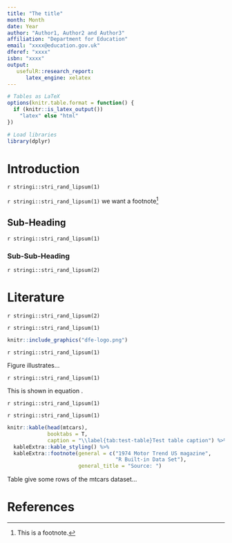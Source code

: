 ```yaml
---
title: "The title"
month: Month
date: Year
author: "Author1, Author2 and Author3"
affiliation: "Department for Education"
email: "xxxx@education.gov.uk"
dferef: "xxxx"
isbn: "xxxx"
output: 
   usefulR::research_report:
      latex_engine: xelatex
---
```


```r

# Tables as LaTeX  
options(knitr.table.format = function() {
  if (knitr::is_latex_output())
    "latex" else "html"
})

# Load libraries
library(dplyr)

```

# Introduction

`r stringi::stri_rand_lipsum(1)`

`r stringi::stri_rand_lipsum(1)` we want a footnote[^about]

[^about]: This is a footnote.


## Sub-Heading

`r stringi::stri_rand_lipsum(1)`

### Sub-Sub-Heading

`r stringi::stri_rand_lipsum(2)`

# Literature

`r stringi::stri_rand_lipsum(2)`

`r stringi::stri_rand_lipsum(1)`

```r

knitr::include_graphics("dfe-logo.png")

```

`r stringi::stri_rand_lipsum(1)`

Figure \ref{fig:test-fig} illustrates...

`r stringi::stri_rand_lipsum(1)`

This is shown in equation \ref{eq:firsteq}.

`r stringi::stri_rand_lipsum(1)`

   \begin{equation}
     P(E_{i,g,a} = 1 | E_{i,g,a-1} = 1) = \Phi(\alpha_{0,g,a} + \alpha_{1,g,a}r_{i,g,a-1})
     \label{eq:firsteq}
   \end{equation}
   
`r stringi::stri_rand_lipsum(1)`

```r

knitr::kable(head(mtcars),
             booktabs = T,
             caption = "\\label{tab:test-table}Test table caption") %>% 
  kableExtra::kable_styling() %>% 
  kableExtra::footnote(general = c("1974 Motor Trend US magazine",
                                   "R Built-in Data Set"),
                       general_title = "Source: ")

```

Table \ref{tab:test-table} give some rows of the mtcars dataset...

\newpage{}
# References
